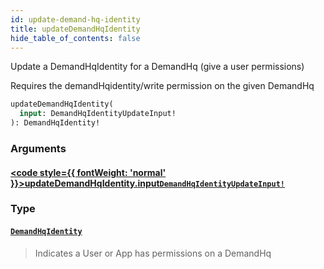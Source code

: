 ```yaml
---
id: update-demand-hq-identity
title: updateDemandHqIdentity
hide_table_of_contents: false
---
```








Update a DemandHqIdentity for a DemandHq (give a user permissions)

Requires the demandHqidentity/write permission on the given DemandHq

```graphql
updateDemandHqIdentity(
  input: DemandHqIdentityUpdateInput!
): DemandHqIdentity!
```


### Arguments

#### [<code style={{ fontWeight: 'normal' }}>updateDemandHqIdentity.<b>input</b></code>](#)<Bullet />[`DemandHqIdentityUpdateInput!`](/demand/api/graphql-admin/reference/inputs/demand-hq-identity-update-input) <Badge class="secondary" text="non-null"/> <Badge class="secondary" text="input"/>
> 
> 

### Type

#### [`DemandHqIdentity`](/demand/api/graphql-admin/reference/objects/demand-hq-identity) <Badge class="secondary" text="object"/>
> Indicates a User or App has permissions on a DemandHq
> 





